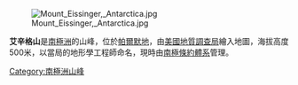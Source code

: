 [[Image:Mount_Eissinger,_Antarctica.jpg|thumb]]

'''艾辛格山'''是[[南極洲|南極洲]]的山峰，位於[[帕爾默地|帕爾默地]]，由[[美國地質調查局|美國地質調查局]]繪入地圖，海拔高度500米，以當局的地形學工程師命名，現時由[[南極條約體系|南極條約體系]]管理。

{{coord|70|2|S|67|44|W|source:GNIS|display=title}}

{{Antarctica-geo-stub}}
[[Category:南極洲山峰|Category:南極洲山峰]]